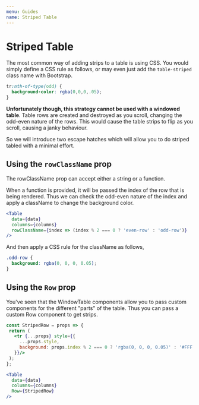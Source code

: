 ```yaml
---
menu: Guides
name: Striped Table
---
```



# Striped Table
The most common way of adding strips to a table is using CSS.
You would simply define a CSS rule as follows, or may even
just add the `table-striped` class name with Bootstrap.

```css
tr:nth-of-type(odd) {
  background-color: rgba(0,0,0,.05);
}
```

**Unfortunately though, this strategy cannot be used with a
windowed table**. Table rows are created and destroyed as you scroll,
changing the odd-even nature of the rows. This would cause the
table strips to flip as you scroll, causing a janky behaviour.

<ShinobiTable
  className="table-sm table-striped"
/>

So we will introduce two escape hatches which will allow you
to do striped tabled with a minimal effort.

## Using the `rowClassName` prop
The rowClassName prop can accept either a string or a function.

When a function is provided, it will be passed the index of the
row that is being rendered. Thus we can check the odd-even nature
of the index and apply a className to change the background color.

```jsx harmony
<Table
  data={data}
  columns={columns}
  rowClassName={index => (index % 2 === 0 ? 'even-row' : 'odd-row')}
/>
```

And then apply a CSS rule for the className as follows,

```css
.odd-row {
  background: rgba(0, 0, 0, 0.05);
}
```

## Using the `Row` prop
You've seen that the WindowTable components allow you to
pass custom components for the different "parts" of the
table. Thus you can pass a custom Row component to get strips.

```jsx harmony
const StripedRow = props => {
 return (
   <tr {...props} style={{
     ...props.style,
     background: props.index % 2 === 0 ? 'rgba(0, 0, 0, 0.05)' : '#FFF'
   }}/>
 );
};

<Table
  data={data}
  columns={columns}
  Row={StripedRow}
/>
```
